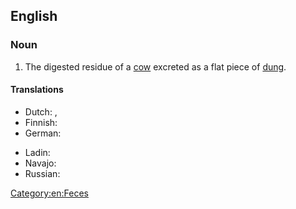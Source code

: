 {{also|cowpat}}
==English==

===Noun===
{{en-noun}}

# The digested residue of a [[cow]] excreted as a flat piece of [[dung]].
#: {{syn|en|cow chip|cow patty|cowpie}}

====Translations====
{{trans-top|digested residue of a cow}}
* Dutch: {{t+|nl|koeienvlaai|m}}, {{t+|nl|flats|m}}
* Finnish: {{t+|fi|lehmänläjä}}
* German: {{t+|de|Kuhfladen|m}}
{{trans-mid}}
* Ladin: {{t|lld|ciorda|f}}
* Navajo: {{t|nv|béégashii bichaan|sc=Latn}}
* Russian: {{t|ru|коро́вья лепёшка|f}}
{{trans-bottom}}

[[Category:en:Feces]]